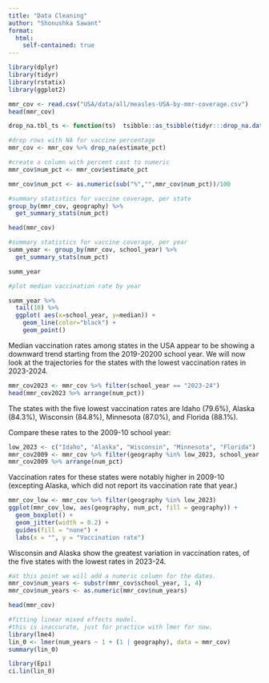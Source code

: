 ---
title: "Data Cleaning"
author: "Shonushka Sawant"
format: 
  html:
    self-contained: true
---

```{r}
library(dplyr)
library(tidyr)
library(rstatix)
library(ggplot2)
```

```{r}
mmr_cov <- read.csv("USA/data/all/measles-USA-by-mmr-coverage.csv")
head(mmr_cov)
```


```{r}
drop_na.tbl_ts <- function(ts)  tsibble::as_tsibble(tidyr:::drop_na.data.frame(ts))
```

```{r}

#drop rows with NA for vaccine percentage
mmr_cov <- mmr_cov %>% drop_na(estimate_pct)

#create a column with percent cast to numeric
mmr_cov$num_pct <- mmr_cov$estimate_pct

mmr_cov$num_pct <- as.numeric(sub("%","",mmr_cov$num_pct))/100
```

```{r}
#summary statistics for vaccine coverage, per state
group_by(mmr_cov, geography) %>% 
  get_summary_stats(num_pct)
```

```{r}
head(mmr_cov)
```
```{r}
#summary statistics for vaccine coverage, per year
summ_year <- group_by(mmr_cov, school_year) %>% 
  get_summary_stats(num_pct)

summ_year
```

```{r}
#plot median vaccination rate by year

summ_year %>%
  tail(10) %>%
  ggplot( aes(x=school_year, y=median)) +
    geom_line(color="black") +
    geom_point()
```

Median vaccination rates among states in the USA appear to be showing a downward trend starting from the 2019-20200 school year. We will now look at the trajectories for the states with the lowest vaccination rates in 2023-2024.

```{r}
mmr_cov2023 <- mmr_cov %>% filter(school_year == "2023-24")
head(mmr_cov2023 %>% arrange(num_pct))
```

The states with the five lowest vaccination rates are Idaho (79.6%), Alaska (84.3%), Wisconsin (84.8%), Minnesota (87.0%), and Florida (88.1%).

Compare these rates to the 2009-10 school year:

```{r}
low_2023 <- c("Idaho", "Alaska", "Wisconsin", "Minnesota", "Florida")
mmr_cov2009 <- mmr_cov %>% filter(geography %in% low_2023, school_year == "2009-10")
mmr_cov2009 %>% arrange(num_pct)
```

Vaccination rates for these states were notably higher in 2009-10 (excepting Alaska, which did not report its vaccination rate that year.)

```{r}

mmr_cov_low <- mmr_cov %>% filter(geography %in% low_2023)
ggplot(mmr_cov_low, aes(geography, num_pct, fill = geography)) +
  geom_boxplot() +
  geom_jitter(width = 0.2) +
  guides(fill = "none") +
  labs(x = "", y = "Vaccination rate")
```

Wisconsin and Alaska show the greatest variation in vaccination rates, of the five states with the lowest rates in 2023-24.

```{r}
#at this point we will add a numeric column for the dates.
mmr_cov$num_years <- substr(mmr_cov$school_year, 1, 4)
mmr_cov$num_years <- as.numeric(mmr_cov$num_years)

head(mmr_cov)
```

```{r}
#fitting linear mixed effects model.
#this is inaccurate, just for practice with lmer for now.
library(lme4)
lin_0 <- lmer(num_years ~ 1 + (1 | geography), data = mmr_cov)
summary(lin_0)
```

```{r}
library(Epi)
ci.lin(lin_0)
```

